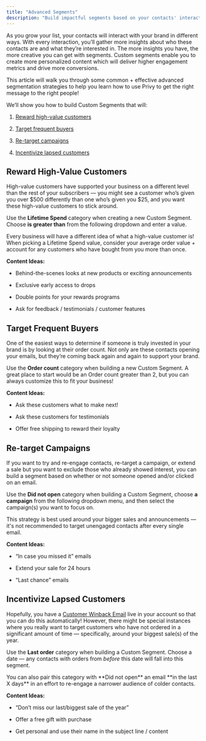 ```yaml
---
title: "Advanced Segments"
description: "Build impactful segments based on your contacts' interactions with your brand."
---
```


As you grow your list, your contacts will interact with your brand in different ways. With every interaction, you’ll gather more insights about who these contacts are and what they’re interested in. The more insights you have, the more creative you can get with segments. Custom segments enable you to create more personalized content which will deliver higher engagement metrics and drive more conversions.

This article will walk you through some common + effective advanced segmentation strategies to help you learn how to use Privy to get the right message to the right people!

We’ll show you how to build Custom Segments that will:

1. <a href="#reward-high-value-customers">Reward high-value customers</a>

2. <a href="#target-frequent-buyers">Target frequent buyers</a>

3. <a href="#re-target-campaigns">Re-target campaigns</a>

4. <a href="#incentivize-lapsed-customers">Incentivize lapsed customers</a>

## Reward High-Value Customers

High-value customers have supported your business on a different level than the rest of your subscribers — you might see a customer who’s given you over $500 differently than one who’s given you $25, and you want these high-value customers to stick around.

Use the **Lifetime Spend** category when creating a new Custom Segment. Choose **is greater than** from the following dropdown and enter a value.



<Tip>
  Every business will have a different idea of what a high-value customer is! When picking a Lifetime Spend value, consider your average order value + account for any customers who have bought from you more than once.
</Tip>

<Icon icon="sparkles" /> **Content Ideas:**

* Behind-the-scenes looks at new products or exciting announcements

* Exclusive early access to drops

* Double points for your rewards programs

* Ask for feedback / testimonials / customer features

## Target Frequent Buyers

One of the easiest ways to determine if someone is truly invested in your brand is by looking at their order count. Not only are these contacts opening your emails, but they’re coming back again and again to support your brand.

Use the **Order count** category when building a new Custom Segment. A great place to start would be an Order count greater than 2, but you can always customize this to fit your business!



<Icon icon="sparkles" /> **Content Ideas:**

* Ask these customers what to make next!

* Ask these customers for testimonials

* Offer free shipping to reward their loyalty

## Re-target Campaigns

If you want to try and re-engage contacts, re-target a campaign, or extend a sale but you want to exclude those who already showed interest, you can build a segment based on whether or not someone opened and/or clicked on an email.

Use the **Did not open** category when building a Custom Segment, choose **a campaign** from the following dropdown menu, and then select the campaign(s) you want to focus on.



<Tip>
  This strategy is best used around your bigger sales and announcements — it's not recommended to target unengaged contacts after every single email.
</Tip>

<Icon icon="sparkles" /> **Content Ideas:**

* “In case you missed it” emails

* Extend your sale for 24 hours

* “Last chance” emails

## Incentivize Lapsed Customers

Hopefully, you have a [Customer Winback Email](https://help.privy.com/docs/learn/automations/customer-winback) live in your account so that you can do this automatically! However, there might be special instances where you really want to target customers who have not ordered in a significant amount of time — specifically, around your biggest sale(s) of the year.

Use the **Last order** category when building a Custom Segment. Choose a date — any contacts with orders from *before* this date will fall into this segment.



<Tip>
  You can also pair this category with **Did not open** an email **in the last X days** in an effort to re-engage a narrower audience of colder contacts.
</Tip>

<Icon icon="sparkles" /> **Content Ideas:**

* “Don’t miss our last/biggest sale of the year”

* Offer a free gift with purchase

* Get personal and use their name in the subject line / content